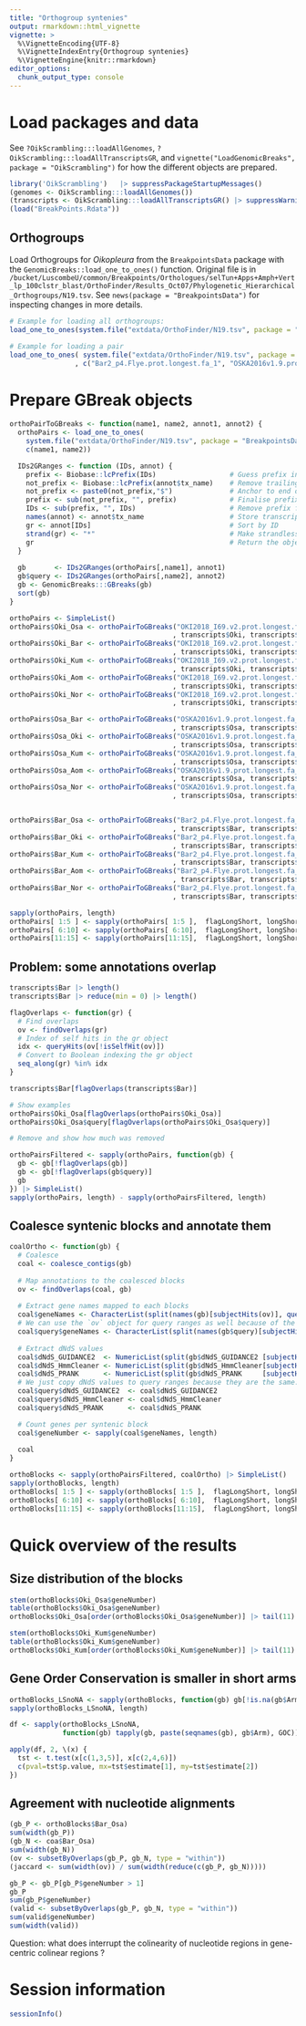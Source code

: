 ```yaml
---
title: "Orthogroup syntenies"
output: rmarkdown::html_vignette
vignette: >
  %\VignetteEncoding{UTF-8}
  %\VignetteIndexEntry{Orthogroup syntenies}
  %\VignetteEngine{knitr::rmarkdown}
editor_options: 
  chunk_output_type: console
---
```


Load packages and data
======================

See `?OikScrambling:::loadAllGenomes`, `?OikScrambling:::loadAllTranscriptsGR`,
and `vignette("LoadGenomicBreaks", package = "OikScrambling")` for how the
different objects are prepared.

```r
library('OikScrambling')   |> suppressPackageStartupMessages()
(genomes <- OikScrambling:::loadAllGenomes())
(transcripts <- OikScrambling:::loadAllTranscriptsGR() |> suppressWarnings())
(load("BreakPoints.Rdata"))
```

Orthogroups
-----------

Load Orthogroups for _Oikopleura_ from the `BreakpointsData` package with the
`GenomicBreaks::load_one_to_ones()` function.  Original file is in
`/bucket/LuscombeU/common/Breakpoints/Orthologues/selTun+Apps+Amph+Vert_lp_100clstr_blast/OrthoFinder/Results_Oct07/Phylogenetic_Hierarchical_Orthogroups/N19.tsv`.
See `news(package = "BreakpointsData")` for inspecting changes in more details.

```r
# Example for loading all orthogroups:
load_one_to_ones(system.file("extdata/OrthoFinder/N19.tsv", package = "BreakpointsData"))

# Example for loading a pair
load_one_to_ones( system.file("extdata/OrthoFinder/N19.tsv", package = "BreakpointsData")
                , c("Bar2_p4.Flye.prot.longest.fa_1", "OSKA2016v1.9.prot.longest.fa_1"))
```


Prepare GBreak objects
======================

```r
orthoPairToGBreaks <- function(name1, name2, annot1, annot2) {
  orthoPairs <- load_one_to_ones(
    system.file("extdata/OrthoFinder/N19.tsv", package = "BreakpointsData"),
    c(name1, name2))

  IDs2GRanges <- function (IDs, annot) {
    prefix <- Biobase::lcPrefix(IDs)                  # Guess prefix in transcript IDs from HOG files
    not_prefix <- Biobase::lcPrefix(annot$tx_name)    # Remove trailing characters that are part of the name
    not_prefix <- paste0(not_prefix,"$")              # Anchor to end of the string
    prefix <- sub(not_prefix, "", prefix)             # Finalise prefix
    IDs <- sub(prefix, "", IDs)                       # Remove prefix from IDS
    names(annot) <- annot$tx_name                     # Store transcript name in names slot
    gr <- annot[IDs]                                  # Sort by ID
    strand(gr) <- "*"                                 # Make strandless
    gr                                                # Return the object
  }
  
  gb       <- IDs2GRanges(orthoPairs[,name1], annot1)
  gb$query <- IDs2GRanges(orthoPairs[,name2], annot2)
  gb <- GenomicBreaks:::GBreaks(gb)
  sort(gb)
}

orthoPairs <- SimpleList()
orthoPairs$Oki_Osa <- orthoPairToGBreaks("OKI2018_I69.v2.prot.longest.fa_1", "OSKA2016v1.9.prot.longest.fa_1"
                                        , transcripts$Oki, transcripts$Osa)
orthoPairs$Oki_Bar <- orthoPairToGBreaks("OKI2018_I69.v2.prot.longest.fa_1", "Bar2_p4.Flye.prot.longest.fa_1"
                                        , transcripts$Oki, transcripts$Bar)
orthoPairs$Oki_Kum <- orthoPairToGBreaks("OKI2018_I69.v2.prot.longest.fa_1", "KUM-M3-7f.prot.longest.fa_1"
                                        , transcripts$Oki, transcripts$Kum)
orthoPairs$Oki_Aom <- orthoPairToGBreaks("OKI2018_I69.v2.prot.longest.fa_1", "AOM-5-5f.prot.longest.fa_1"
                                        , transcripts$Oki, transcripts$Aom)
orthoPairs$Oki_Nor <- orthoPairToGBreaks("OKI2018_I69.v2.prot.longest.fa_1", "OdB3.v1.0.prot.fa_1.nohaplo"
                                        , transcripts$Oki, transcripts$Nor)

orthoPairs$Osa_Bar <- orthoPairToGBreaks("OSKA2016v1.9.prot.longest.fa_1", "Bar2_p4.Flye.prot.longest.fa_1"
                                        , transcripts$Osa, transcripts$Bar)
orthoPairs$Osa_Oki <- orthoPairToGBreaks("OSKA2016v1.9.prot.longest.fa_1", "OKI2018_I69.v2.prot.longest.fa_1"
                                        , transcripts$Osa, transcripts$Oki)
orthoPairs$Osa_Kum <- orthoPairToGBreaks("OSKA2016v1.9.prot.longest.fa_1", "KUM-M3-7f.prot.longest.fa_1"
                                        , transcripts$Osa, transcripts$Kum)
orthoPairs$Osa_Aom <- orthoPairToGBreaks("OSKA2016v1.9.prot.longest.fa_1", "AOM-5-5f.prot.longest.fa_1"
                                        , transcripts$Osa, transcripts$Aom)
orthoPairs$Osa_Nor <- orthoPairToGBreaks("OSKA2016v1.9.prot.longest.fa_1", "OdB3.v1.0.prot.fa_1.nohaplo"
                                        , transcripts$Osa, transcripts$Nor)


orthoPairs$Bar_Osa <- orthoPairToGBreaks("Bar2_p4.Flye.prot.longest.fa_1", "OSKA2016v1.9.prot.longest.fa_1"
                                        , transcripts$Bar, transcripts$Osa)
orthoPairs$Bar_Oki <- orthoPairToGBreaks("Bar2_p4.Flye.prot.longest.fa_1", "OKI2018_I69.v2.prot.longest.fa_1"
                                        , transcripts$Bar, transcripts$Oki)
orthoPairs$Bar_Kum <- orthoPairToGBreaks("Bar2_p4.Flye.prot.longest.fa_1", "KUM-M3-7f.prot.longest.fa_1"
                                        , transcripts$Bar, transcripts$Kum)
orthoPairs$Bar_Aom <- orthoPairToGBreaks("Bar2_p4.Flye.prot.longest.fa_1", "AOM-5-5f.prot.longest.fa_1"
                                        , transcripts$Bar, transcripts$Aom)
orthoPairs$Bar_Nor <- orthoPairToGBreaks("Bar2_p4.Flye.prot.longest.fa_1", "OdB3.v1.0.prot.fa_1.nohaplo"
                                        , transcripts$Bar, transcripts$Nor)

sapply(orthoPairs, length)
orthoPairs[ 1:5 ] <- sapply(orthoPairs[ 1:5 ],  flagLongShort, longShort$Oki)
orthoPairs[ 6:10] <- sapply(orthoPairs[ 6:10],  flagLongShort, longShort$Osa)
orthoPairs[11:15] <- sapply(orthoPairs[11:15],  flagLongShort, longShort$Bar)
```

Problem: some annotations overlap
---------------------------------

```r
transcripts$Bar |> length()
transcripts$Bar |> reduce(min = 0) |> length()

flagOverlaps <- function(gr) {
  # Find overlaps
  ov <- findOverlaps(gr)
  # Index of self hits in the gr object
  idx <- queryHits(ov[!isSelfHit(ov)])
  # Convert to Boolean indexing the gr object
  seq_along(gr) %in% idx
}

transcripts$Bar[flagOverlaps(transcripts$Bar)]

# Show examples
orthoPairs$Oki_Osa[flagOverlaps(orthoPairs$Oki_Osa)]
orthoPairs$Oki_Osa$query[flagOverlaps(orthoPairs$Oki_Osa$query)]

# Remove and show how much was removed

orthoPairsFiltered <- sapply(orthoPairs, function(gb) {
  gb <- gb[!flagOverlaps(gb)]
  gb <- gb[!flagOverlaps(gb$query)]
  gb
}) |> SimpleList()
sapply(orthoPairs, length) - sapply(orthoPairsFiltered, length)
```


Coalesce syntenic blocks and annotate them
------------------------------------------

```r
coalOrtho <- function(gb) {
  # Coalesce
  coal <- coalesce_contigs(gb)
  
  # Map annotations to the coalesced blocks
  ov <- findOverlaps(coal, gb)
  
  # Extract gene names mapped to each blocks
  coal$geneNames <- CharacterList(split(names(gb)[subjectHits(ov)], queryHits(ov))) |> unname()
  # We can use the `ov` object for query ranges as well because of the way `coal` was constructed.
  coal$query$geneNames <- CharacterList(split(names(gb$query)[subjectHits(ov)], queryHits(ov))) |> unname()
  
  # Extract dNdS values
  coal$dNdS_GUIDANCE2  <- NumericList(split(gb$dNdS_GUIDANCE2 [subjectHits(ov)], queryHits(ov)))
  coal$dNdS_HmmCleaner <- NumericList(split(gb$dNdS_HmmCleaner[subjectHits(ov)], queryHits(ov)))
  coal$dNdS_PRANK      <- NumericList(split(gb$dNdS_PRANK     [subjectHits(ov)], queryHits(ov)))
  # We just copy dNdS values to query ranges because they are the same.
  coal$query$dNdS_GUIDANCE2  <- coal$dNdS_GUIDANCE2
  coal$query$dNdS_HmmCleaner <- coal$dNdS_HmmCleaner
  coal$query$dNdS_PRANK      <- coal$dNdS_PRANK

  # Count genes per syntenic block
  coal$geneNumber <- sapply(coal$geneNames, length)
  
  coal
}

orthoBlocks <- sapply(orthoPairsFiltered, coalOrtho) |> SimpleList()
sapply(orthoBlocks, length)
orthoBlocks[ 1:5 ] <- sapply(orthoBlocks[ 1:5 ],  flagLongShort, longShort$Oki)
orthoBlocks[ 6:10] <- sapply(orthoBlocks[ 6:10],  flagLongShort, longShort$Osa)
orthoBlocks[11:15] <- sapply(orthoBlocks[11:15],  flagLongShort, longShort$Bar)
```


Quick overview of the results
=============================

Size distribution of the blocks
-------------------------------

```r
stem(orthoBlocks$Oki_Osa$geneNumber)
table(orthoBlocks$Oki_Osa$geneNumber)
orthoBlocks$Oki_Osa[order(orthoBlocks$Oki_Osa$geneNumber)] |> tail(11)

stem(orthoBlocks$Oki_Kum$geneNumber)
table(orthoBlocks$Oki_Kum$geneNumber)
orthoBlocks$Oki_Kum[order(orthoBlocks$Oki_Kum$geneNumber)] |> tail(11)
```

Gene Order Conservation is smaller in short arms
------------------------------------------------

```r
orthoBlocks_LSnoNA <- sapply(orthoBlocks, function(gb) gb[!is.na(gb$Arm)]) |> SimpleList()
sapply(orthoBlocks_LSnoNA, length)

df <- sapply(orthoBlocks_LSnoNA,
             function(gb) tapply(gb, paste(seqnames(gb), gb$Arm), GOC))

apply(df, 2, \(x) {
  tst <- t.test(x[c(1,3,5)], x[c(2,4,6)])
  c(pval=tst$p.value, mx=tst$estimate[1], my=tst$estimate[2])
}) 
```

Agreement with nucleotide alignments
------------------------------------

```r
(gb_P <- orthoBlocks$Bar_Osa)
sum(width(gb_P))
(gb_N <- coa$Bar_Osa)
sum(width(gb_N))
(ov <- subsetByOverlaps(gb_P, gb_N, type = "within"))
(jaccard <- sum(width(ov)) / sum(width(reduce(c(gb_P, gb_N)))))

gb_P <- gb_P[gb_P$geneNumber > 1]
gb_P
sum(gb_P$geneNumber)
(valid <- subsetByOverlaps(gb_P, gb_N, type = "within"))
sum(valid$geneNumber)
sum(width(valid))
```

Question: what does interrupt the colinearity of nucleotide regions in gene-centric
colinear regions ?

# Session information

```r
sessionInfo()
```
